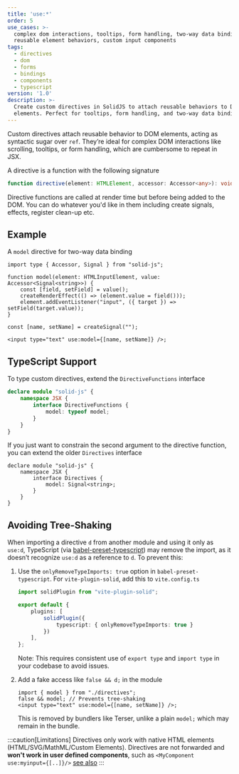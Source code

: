 ```yaml
---
title: 'use:*'
order: 5
use_cases: >-
  complex dom interactions, tooltips, form handling, two-way data binding,
  reusable element behaviors, custom input components
tags:
  - directives
  - dom
  - forms
  - bindings
  - components
  - typescript
version: '1.0'
description: >-
  Create custom directives in SolidJS to attach reusable behaviors to DOM
  elements. Perfect for tooltips, form handling, and two-way data binding.
---
```


Custom directives attach reusable behavior to DOM elements, acting as syntactic sugar over `ref`. They’re ideal for complex DOM interactions like scrolling, tooltips, or form handling, which are cumbersome to repeat in JSX.

A directive is a function with the following signature

```ts
function directive(element: HTMLElement, accessor: Accessor<any>): void;
```

Directive functions are called at render time but before being added to the DOM. You can do whatever you'd like in them including create signals, effects, register clean-up etc.

## Example

A `model` directive for two-way data binding

```tsx
import type { Accessor, Signal } from "solid-js";

function model(element: HTMLInputElement, value: Accessor<Signal<string>>) {
	const [field, setField] = value();
	createRenderEffect(() => (element.value = field()));
	element.addEventListener("input", ({ target }) => setField(target.value));
}

const [name, setName] = createSignal("");

<input type="text" use:model={[name, setName]} />;
```

## TypeScript Support

To type custom directives, extend the `DirectiveFunctions` interface

```ts
declare module "solid-js" {
	namespace JSX {
		interface DirectiveFunctions {
			model: typeof model;
		}
	}
}
```

If you just want to constrain the second argument to the directive function, you can extend the older `Directives` interface

```tsx
declare module "solid-js" {
	namespace JSX {
		interface Directives {
			model: Signal<string>;
		}
	}
}
```

## Avoiding Tree-Shaking

When importing a directive `d` from another module and using it only as `use:d`, TypeScript (via [babel-preset-typescript](https://babeljs.io/docs/babel-preset-typescript)) may remove the import, as it doesn’t recognize `use:d` as a reference to `d`.
To prevent this:

1. Use the `onlyRemoveTypeImports: true` option in `babel-preset-typescript`. For `vite-plugin-solid`, add this to `vite.config.ts`

	```ts
	import solidPlugin from "vite-plugin-solid";

	export default {
		plugins: [
			solidPlugin({
				typescript: { onlyRemoveTypeImports: true }
			})
		],
   };
   ```

   Note: This requires consistent use of `export type` and `import type` in your codebase to avoid issues.

2. Add a fake access like `false && d;` in the module

	```tsx
	import { model } from "./directives";
	false && model; // Prevents tree-shaking
	<input type="text" use:model={[name, setName]} />;
	```

   This is removed by bundlers like Terser, unlike a plain `model;` which may remain in the bundle.

:::caution[Limitations]
Directives only work with native HTML elements (HTML/SVG/MathML/Custom Elements).
Directives are not forwarded and **won't work in user defined components**, such as `<MyComponent use:myinput={[..]}/>` [see also](https://github.com/solidjs/solid/discussions/722)
:::

